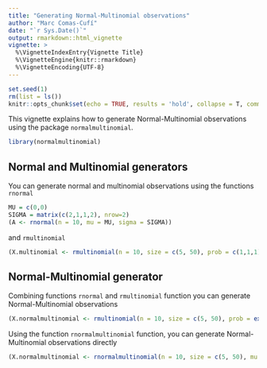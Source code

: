 ```yaml
---
title: "Generating Normal-Multinomial observations"
author: "Marc Comas-Cufí"
date: "`r Sys.Date()`"
output: rmarkdown::html_vignette
vignette: >
  %\VignetteIndexEntry{Vignette Title}
  %\VignetteEngine{knitr::rmarkdown}
  %\VignetteEncoding{UTF-8}
---
```


```r
set.seed(1)
rm(list = ls())
knitr::opts_chunk$set(echo = TRUE, results = 'hold', collapse = T, comment = "#>")
```

This vignette explains how to generate Normal-Multinomial observations using the package `normalmultinomial`.

```r
library(normalmultinomial)
```

## Normal and Multinomial generators

You can generate normal and multinomial observations using the functions `rnormal` 

```r
MU = c(0,0)
SIGMA = matrix(c(2,1,1,2), nrow=2)
(A <- rnormal(n = 10, mu = MU, sigma = SIGMA))
```

and `rmultinomial`

```r
(X.multinomial <- rmultinomial(n = 10, size = c(5, 50), prob = c(1,1,1)))
```

## Normal-Multinomial generator

Combining functions `rnormal` and `rmultinomial` function you can generate Normal-Multinomial observations

```r
(X.normalmultinomial <- rmultinomial(n = 10, size = c(5, 50), prob = exp(cbind(A, 0))))
```

Using the function `rnormalmultinomial` function, you can generate Normal-Multinomial observations directly

```r
(X.normalmultinomial <- rnormalmultinomial(n = 10, size = c(5, 50), mu = MU, sigma = SIGMA))
```
